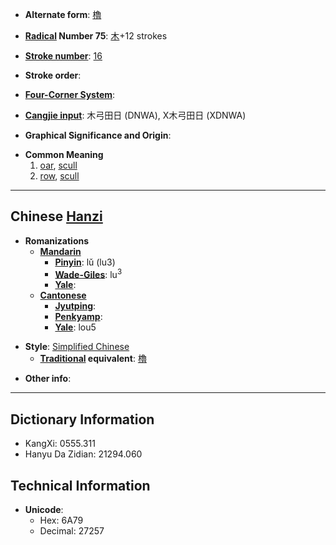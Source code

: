 * '''Alternate form''': [[櫓]]

* '''[[Wiktionary:Chinese radical index| Radical]] Number 75''': [[Wiktionary:Chinese radical index 木|木]]+12 strokes

* '''[[Wiktionary:Chinese total strokes index|Stroke number]]''': [[Wiktionary:Chinese total strokes index 16|16]]

* '''Stroke order''': 

* '''[[Wiktionary:Chinese four corner index|Four-Corner System]]''': 

* '''[[Wiktionary:Chinese Cangjie index|Cangjie input]]''': 木弓田日 (DNWA), X木弓田日 (XDNWA)

* '''Graphical Significance and Origin''': 

* '''Common Meaning'''
*#[[oar]], [[scull]]
*# [[row]], [[scull]]

----

== Chinese [[Hanzi]] ==

* '''Romanizations'''
** '''[[Mandarin]]'''
*** '''[[Pinyin]]''': lǔ (lu3)
*** '''[[Wade-Giles]]''': lu<sup>3</sup>
*** '''[[Yale]]''': 
** '''[[Cantonese]]'''
*** '''[[Jyutping]]''':
*** '''[[Penkyamp]]''': 
*** '''[[Yale]]''': lou5

* '''Style''': [[Simplified Chinese]] 
** '''[[Traditional Chinese|Traditional]] equivalent''': [[櫓]]

* '''Other info''': 

----

== Dictionary Information ==

* KangXi: 0555.311
* Hanyu Da Zidian: 21294.060

== Technical Information ==

* '''Unicode''':
** Hex: 6A79
** Decimal: 27257